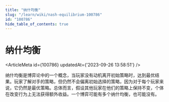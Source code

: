 ```yaml
---
title: "纳什均衡"
slug: "/learn/wiki/nash-equilibrium-100786"
id: "100786"
hide_table_of_contents: true
---
```



# 纳什均衡

<ArticleMeta id={100786} updatedAt={'2023-09-26 13:58:51'} />
<div className='border-solid border-b border-t-0 my-4 border-[var(--ifm-color-gray-300)]' />

纳什均衡是博弈论中的一个概念，当玩家没有动机离开初始策略时，达到最优结果。玩家了解对手的策略，但仍然不会偏离初始选择的策略，因为对于每个玩家来说，它仍然是最优策略。总体而言，假设其他玩家在他们的策略上保持不变，个体在改变行为上无法获得额外收益。一个博弈可能有多个纳什均衡，也可能没有。

